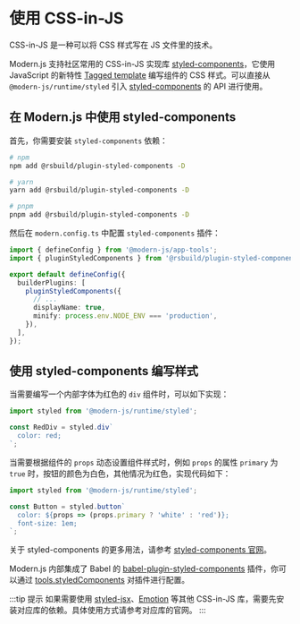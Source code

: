 # 使用 CSS-in-JS

CSS-in-JS 是一种可以将 CSS 样式写在 JS 文件里的技术。

Modern.js 支持社区常用的 CSS-in-JS 实现库 [styled-components](https://styled-components.com/)，它使用 JavaScript 的新特性 [Tagged template](https://developer.mozilla.org/en-US/docs/Web/JavaScript/Reference/Template_literals#tagged_templates) 编写组件的 CSS 样式。可以直接从 `@modern-js/runtime/styled` 引入 [styled-components](https://styled-components.com/) 的 API 进行使用。

## 在 Modern.js 中使用 styled-components

首先，你需要安装 `styled-components` 依赖：

```bash
# npm
npm add @rsbuild/plugin-styled-components -D

# yarn
yarn add @rsbuild/plugin-styled-components -D

# pnpm
pnpm add @rsbuild/plugin-styled-components -D
```
然后在 `modern.config.ts` 中配置 `styled-components` 插件：

```ts
import { defineConfig } from '@modern-js/app-tools';
import { pluginStyledComponents } from '@rsbuild/plugin-styled-components';

export default defineConfig({
  builderPlugins: [
    pluginStyledComponents({
      // ...
      displayName: true,
      minify: process.env.NODE_ENV === 'production',
    }),
  ],
});
```

## 使用 styled-components 编写样式

当需要编写一个内部字体为红色的 `div` 组件时，可以如下实现：

```js
import styled from '@modern-js/runtime/styled';

const RedDiv = styled.div`
  color: red;
`;
```

当需要根据组件的 `props` 动态设置组件样式时，例如 `props` 的属性 `primary` 为 `true` 时，按钮的颜色为白色，其他情况为红色，实现代码如下：

```js
import styled from '@modern-js/runtime/styled';

const Button = styled.button`
  color: ${props => (props.primary ? 'white' : 'red')};
  font-size: 1em;
`;
```

关于 styled-components 的更多用法，请参考 [styled-components 官网](https://styled-components.com/)。

Modern.js 内部集成了 Babel 的 [babel-plugin-styled-components](https://github.com/styled-components/babel-plugin-styled-components) 插件，你可以通过 [tools.styledComponents](/configure/app/tools/styled-components) 对插件进行配置。

:::tip 提示
如果需要使用 [styled-jsx](https://www.npmjs.com/package/styled-jsx)、[Emotion](https://emotion.sh/) 等其他 CSS-in-JS 库，需要先安装对应库的依赖。具体使用方式请参考对应库的官网。
:::

